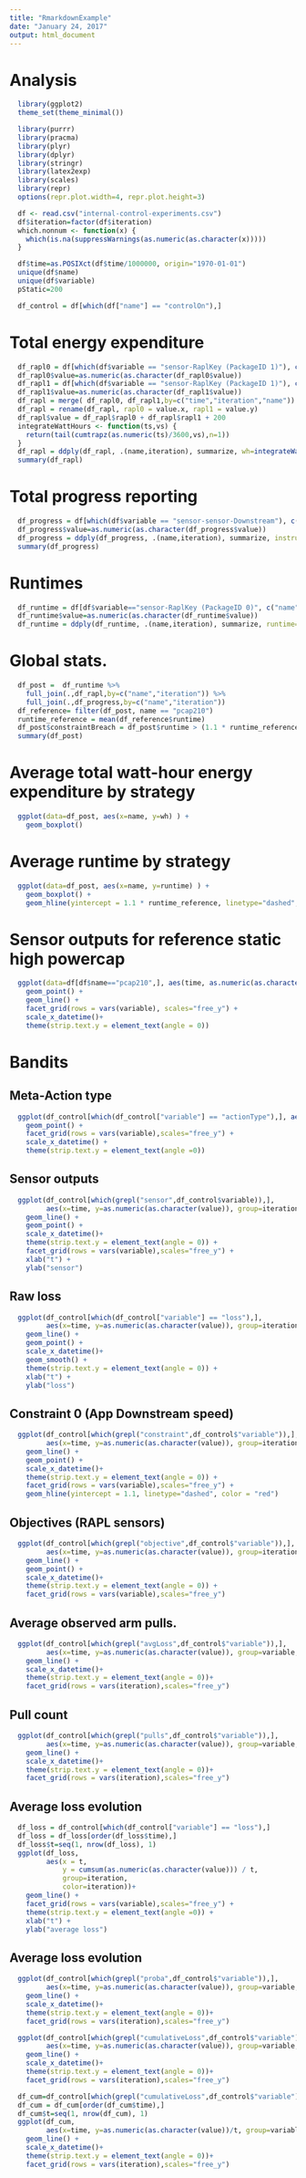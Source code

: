 ```yaml
---
title: "RmarkdownExample"
date: "January 24, 2017"
output: html_document
---
```

# Analysis

```r
  library(ggplot2)
  theme_set(theme_minimal())

  library(purrr)
  library(pracma)
  library(plyr)
  library(dplyr)
  library(stringr)
  library(latex2exp)
  library(scales)
  library(repr)
  options(repr.plot.width=4, repr.plot.height=3)

  df <- read.csv("internal-control-experiments.csv")
  df$iteration=factor(df$iteration)
  which.nonnum <- function(x) {
    which(is.na(suppressWarnings(as.numeric(as.character(x)))))
  }

  df$time=as.POSIXct(df$time/1000000, origin="1970-01-01")
  unique(df$name)
  unique(df$variable)
  pStatic=200
```

```r
  df_control = df[which(df["name"] == "controlOn"),]
```

# Total energy expenditure
```r
  df_rapl0 = df[which(df$variable == "sensor-RaplKey (PackageID 1)"), c("name","value","iteration","time")]
  df_rapl0$value=as.numeric(as.character(df_rapl0$value))
  df_rapl1 = df[which(df$variable == "sensor-RaplKey (PackageID 1)"), c("name","value","iteration","time")]
  df_rapl1$value=as.numeric(as.character(df_rapl1$value))
  df_rapl = merge( df_rapl0, df_rapl1,by=c("time","iteration","name"))
  df_rapl = rename(df_rapl, rapl0 = value.x, rapl1 = value.y)
  df_rapl$value = df_rapl$rapl0 + df_rapl$rapl1 + 200
  integrateWattHours <- function(ts,vs) {
    return(tail(cumtrapz(as.numeric(ts)/3600,vs),n=1))
  }
  df_rapl = ddply(df_rapl, .(name,iteration), summarize, wh=integrateWattHours(time,value))
  summary(df_rapl)
```

# Total progress reporting
```r
  df_progress = df[which(df$variable == "sensor-sensor-Downstream"), c("name","value","iteration")]
  df_progress$value=as.numeric(as.character(df_progress$value))
  df_progress = ddply(df_progress, .(name,iteration), summarize, instructions=sum(value))
  summary(df_progress)
```

# Runtimes
```r
  df_runtime = df[df$variable=="sensor-RaplKey (PackageID 0)", c("name","iteration","time")]
  df_runtime$value=as.numeric(as.character(df_runtime$value))
  df_runtime = ddply(df_runtime, .(name,iteration), summarize, runtime=max(time)-min(time))
```

# Global stats.
```r
  df_post =  df_runtime %>%
    full_join(.,df_rapl,by=c("name","iteration")) %>%
    full_join(.,df_progress,by=c("name","iteration"))
  df_reference= filter(df_post, name == "pcap210")
  runtime_reference = mean(df_reference$runtime)
  df_post$constraintBreach = df_post$runtime > (1.1 * runtime_reference)
  summary(df_post)
```


# Average total watt-hour energy expenditure by strategy
```r
  ggplot(data=df_post, aes(x=name, y=wh) ) +
    geom_boxplot()

```

# Average runtime by  strategy
```r
  ggplot(data=df_post, aes(x=name, y=runtime) ) +
    geom_boxplot() +
    geom_hline(yintercept = 1.1 * runtime_reference, linetype="dashed", color = "red")
```

# Sensor outputs for reference static high powercap
```r
  ggplot(data=df[df$name=="pcap210",], aes(time, as.numeric(as.character(value)),group=iteration,color=iteration) )+
    geom_point() +
    geom_line() +
    facet_grid(rows = vars(variable), scales="free_y") +
    scale_x_datetime()+
    theme(strip.text.y = element_text(angle = 0))
```

# Bandits

## Meta-Action type
```r
  ggplot(df_control[which(df_control["variable"] == "actionType"),], aes(x=time, y=as.character(value), group=iteration,color=iteration) )+
    geom_point() +
    facet_grid(rows = vars(variable),scales="free_y") +
    scale_x_datetime() +
    theme(strip.text.y = element_text(angle =0))
```


## Sensor outputs
```r
  ggplot(df_control[which(grepl("sensor",df_control$variable)),],
         aes(x=time, y=as.numeric(as.character(value)), group=iteration,color=iteration) )+
    geom_line() +
    geom_point() +
    scale_x_datetime()+
    theme(strip.text.y = element_text(angle = 0)) +
    facet_grid(rows = vars(variable),scales="free_y") +
    xlab("t") +
    ylab("sensor")
```

## Raw loss
```r
  ggplot(df_control[which(df_control["variable"] == "loss"),],
         aes(x=time, y=as.numeric(as.character(value)), group=iteration,color=iteration) )+
    geom_line() +
    geom_point() +
    scale_x_datetime()+
    geom_smooth() +
    theme(strip.text.y = element_text(angle = 0)) +
    xlab("t") +
    ylab("loss")
```

## Constraint 0 (App Downstream speed)
```r
  ggplot(df_control[which(grepl("constraint",df_control$"variable")),],
         aes(x=time, y=as.numeric(as.character(value)), group=iteration,color=iteration) )+
    geom_line() +
    geom_point() +
    scale_x_datetime()+
    theme(strip.text.y = element_text(angle = 0)) +
    facet_grid(rows = vars(variable),scales="free_y") +
    geom_hline(yintercept = 1.1, linetype="dashed", color = "red")
```

## Objectives (RAPL sensors)
```r
  ggplot(df_control[which(grepl("objective",df_control$"variable")),],
         aes(x=time, y=as.numeric(as.character(value)), group=iteration,color=iteration) )+
    geom_line() +
    geom_point() +
    scale_x_datetime()+
    theme(strip.text.y = element_text(angle = 0)) +
    facet_grid(rows = vars(variable),scales="free_y")
```

## Average observed arm pulls.
```r
  ggplot(df_control[which(grepl("avgLoss",df_control$"variable")),],
         aes(x=time, y=as.numeric(as.character(value)), group=variable,color=variable) )+
    geom_line() +
    scale_x_datetime()+
    theme(strip.text.y = element_text(angle = 0))+
    facet_grid(rows = vars(iteration),scales="free_y")
```

## Pull count
```r
  ggplot(df_control[which(grepl("pulls",df_control$"variable")),],
         aes(x=time, y=as.numeric(as.character(value)), group=variable,color=variable) )+
    geom_line() +
    scale_x_datetime()+
    theme(strip.text.y = element_text(angle = 0))+
    facet_grid(rows = vars(iteration),scales="free_y")
```

## Average loss evolution
```r
  df_loss = df_control[which(df_control["variable"] == "loss"),]
  df_loss = df_loss[order(df_loss$time),]
  df_loss$t=seq(1, nrow(df_loss), 1)
  ggplot(df_loss,
         aes(x = t,
             y = cumsum(as.numeric(as.character(value))) / t,
             group=iteration,
             color=iteration))+
    geom_line() +
    facet_grid(rows = vars(variable),scales="free_y") +
    theme(strip.text.y = element_text(angle =0)) +
    xlab("t") +
    ylab("average loss")
```

## Average loss evolution
```r
  ggplot(df_control[which(grepl("proba",df_control$"variable")),],
         aes(x=time, y=as.numeric(as.character(value)), group=variable,color=variable) )+
    geom_line() +
    scale_x_datetime()+
    theme(strip.text.y = element_text(angle = 0))+
    facet_grid(rows = vars(iteration),scales="free_y")
```

```r
  ggplot(df_control[which(grepl("cumulativeLoss",df_control$"variable")),],
         aes(x=time, y=as.numeric(as.character(value)), group=variable,color=variable) )+
    geom_line() +
    scale_x_datetime()+
    theme(strip.text.y = element_text(angle = 0))+
    facet_grid(rows = vars(iteration),scales="free_y")
```


```r
  df_cum=df_control[which(grepl("cumulativeLoss",df_control$"variable")),]
  df_cum = df_cum[order(df_cum$time),]
  df_cum$t=seq(1, nrow(df_cum), 1)
  ggplot(df_cum,
         aes(x=time, y=as.numeric(as.character(value))/t, group=variable,color=variable) )+
    geom_line() +
    scale_x_datetime()+
    theme(strip.text.y = element_text(angle = 0))+
    facet_grid(rows = vars(iteration),scales="free_y")
```

